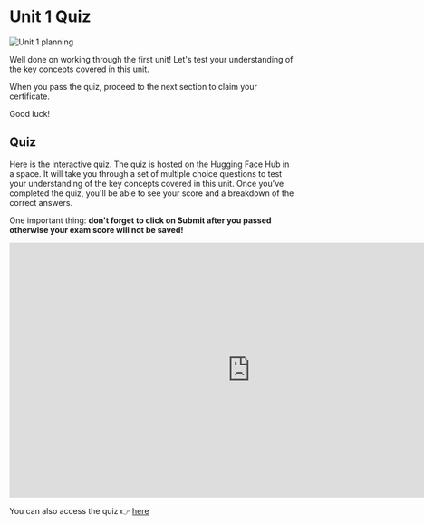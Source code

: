 # Unit 1 Quiz

<img src="https://huggingface.co/datasets/agents-course/course-images/resolve/main/en/unit1/whiteboard-unit1sub4DONE.jpg" alt="Unit 1 planning"/>

Well done on working through the first unit! Let's test your understanding of the key concepts covered in this unit.

When you pass the quiz, proceed to the next section to claim your certificate.

Good luck!

## Quiz

Here is the interactive quiz. The quiz is hosted on the Hugging Face Hub in a space. It will take you through a set of multiple choice questions to test your understanding of the key concepts covered in this unit. Once you've completed the quiz, you'll be able to see your score and a breakdown of the correct answers.

One important thing: **don't forget to click on Submit after you passed otherwise your exam score will not be saved!**

<iframe
    src="https://agents-course-unit-1-quiz.hf.space"
    frameborder="0"
    width="850"
    height="450"
></iframe>

You can also access the quiz 👉 [here](https://huggingface.co/spaces/agents-course/unit_1_quiz)

